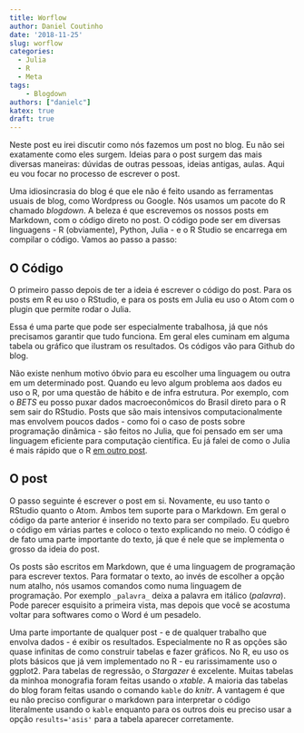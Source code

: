 ```yaml
---
title: Worflow
author: Daniel Coutinho
date: '2018-11-25'
slug: worflow
categories:
  - Julia
  - R
  - Meta
tags:
    - Blogdown
authors: ["danielc"]
katex: true
draft: true
---
```


Neste post eu irei discutir como nós fazemos um post no blog. Eu não sei exatamente como eles surgem. Ideias para o post surgem das mais diversas maneiras: dúvidas de outras pessoas, ideias antigas, aulas. Aqui eu vou focar no processo de escrever o post.

Uma idiosincrasia do blog é que ele não é feito usando as ferramentas usuais de blog, como Wordpress ou Google. Nós usamos um pacote do R chamado _blogdown_. A beleza é que escrevemos os nossos posts em Markdown, com o código direto no post. O código pode ser em diversas linguagens - R (obviamente), Python, Julia - e o R Studio se encarrega em compilar o código. Vamos ao passo a passo:

## O Código

O primeiro passo depois de ter a ideia é escrever o código do post. Para os posts em R eu uso o RStudio, e para os posts em Julia eu uso o Atom com o plugin que permite rodar o Julia.

Essa é uma parte que pode ser especialmente trabalhosa, já que nós precisamos garantir que tudo funciona. Em geral eles cuminam em alguma tabela ou gráfico que ilustram os resultados. Os códigos vão para Github do blog.

Não existe nenhum motivo óbvio para eu escolher uma linguagem ou outra em um determinado post. Quando eu levo algum problema aos dados eu uso o R, por uma questão de hábito e de infra estrutura. Por exemplo, com o _BETS_ eu posso puxar dados macroeconômicos do Brasil direto para o R sem sair do RStudio. Posts que são mais intensivos computacionalmente mas envolvem poucos dados - como foi o caso de posts sobre programação dinâmica - são feitos no Julia, que foi pensado em ser uma linguagem eficiente para computação científica. Eu já falei de como o Julia é mais rápido que o R [em outro post](https://azul.netlify.com/2018/10/28/por-que-usar-o-julia/).

## O post

O passo seguinte é escrever o post em si. Novamente, eu uso tanto o RStudio quanto o Atom. Ambos tem suporte para o Markdown. Em geral o código da parte anterior é inserido no texto para ser compilado. Eu quebro o código em várias partes e coloco o texto explicando no meio. O código é de fato uma parte importante do texto, já que é nele que se implementa o grosso da ideia do post.

Os posts são escritos em Markdown, que é uma linguagem de programação para escrever textos. Para formatar o texto, ao invés de escolher a opção num atalho, nós usamos comandos como numa linguagem de programação. Por exemplo `_palavra_` deixa a palavra em itálico (_palavra_). Pode parecer esquisito a primeira vista, mas depois que você se acostuma voltar para softwares como o Word é um pesadelo.

Uma parte importante de qualquer post - e de qualquer trabalho que envolva dados - é exibir os resultados. Especialmente no R as opções são quase infinitas de como construir tabelas e fazer gráficos. No R, eu uso os plots básicos que já vem implementado no R - eu rarissimamente uso o ggplot2. Para tabelas de regressão, o _Stargazer_ é excelente. Muitas tabelas da minhoa monografia foram feitas usando o _xtable_. A maioria das tabelas do blog foram feitas usando o comando `kable` do _knitr_. A vantagem é que eu não preciso configurar o markdown para interpretar o código literalmente usando o `kable` enquanto para os outros dois eu preciso usar a opção `results='asis'` para a tabela aparecer corretamente.
